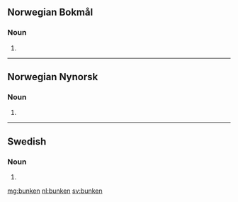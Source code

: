 {{also|Bunken}}
==Norwegian Bokmål==

===Noun===
{{head|nb|noun form|g=m}}

# {{inflection of|bunke||def|s|lang=nb}}

----
==Norwegian Nynorsk==

===Noun===
{{head|nn|noun form|g=m}}

# {{inflection of|bunke||def|s|lang=nn}}

----
==Swedish==

===Noun===
{{head|sv|noun form}}

# {{sv-noun-form-def|bunke}}

[[mg:bunken]]
[[nl:bunken]]
[[sv:bunken]]